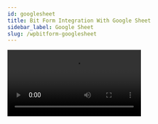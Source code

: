 ```yaml
---
id: googlesheet
title: Bit Form Integration With Google Sheet 
sidebar_label: Google Sheet
slug: /wpbitform-googlesheet
---
```


<Video youtube src="Vb4CE-hXbbo" />
<br/>

In a new addition to our integration section, recently, we have added a new integration with **Google Sheet**. From now on, you can store all the submitted data to google sheet by Bit Form.

## Authorization Settings:

At first, select the name of the form you want to apply the Google Sheet integration; after that, follow the below instructions.

Follow the path:

***Settings=> Integrations => Click on (+) => Click on ‘Google Sheet’***

<Image src="Google-Sheet-Integration/Select Google Sheet Integration" alt="google-Sheet" w="1875" h="350" />

A. Integration Name: Set the integration name ***Google Sheet API***.

B. Homepage URL: Enter the URL of your website.

C. Authorized Redirect URL: Enter the URL in which Google Sheet will send the authentication code.

D. Client ID & Secret: For client ID & secret you have to visit the ***Google API console***. If you already have any Client ID & secret before then copy this to the field. If you don’t have any then you have to create a new client ID & secret.

<Image src="Google-Sheet-Integration/To get ID & Secret" alt="google-Sheet" w="1020" h="500" />

<Image src="Google-Sheet-Integration/Credential to Google sheet" alt="google-Sheet" w="1020" h="250" />

<Image src="Google-Sheet-Integration/Created ID & Secret" alt="google-Sheet" w="1913" h="150" />

If you don’t have any then you have to create a new client ID & secret.

To get new Client Id & Client secret information go to Google ***API CONSOL=> Credentials=>Create Credentials=> OAuth Client ID => Select Application Type=> Give a Client Name => Add home page URL => Add authorized URL***.

Register all the information and get your client ID & Secret information from google sheet.

<Image src="Google-Sheet-Integration/Create credentials_1" alt="google-Sheet" w="1875" h="250" />

<Image src="Google-Sheet-Integration/Create Credentials_2" alt="google-Sheet" w="1875" h="250" />

<Image src="Google-Sheet-Integration/Create Credential_3" alt="google-Sheet" w="1875" h="300" />

<Image src="Google-Sheet-Integration/Create Credential_4" alt="google-Sheet" w="1875" h="450" />

Now give ID & Secret to the fields & click ***Authorize*** & you are ready to import all your data from Bit Form to your Google Sheet.

<Image src="Google-Sheet-Integration/Give Id & secret" alt="google-Sheet" w="1875" h="350" />

## Integration Settings:

1. Select the specific ***spreadsheet*** from the drop-down menu which you have created before on ***Google Sheet***

2. Then select the ***worksheet*** that belongs to the selected spreadsheet.

<Image src="Google-Sheet-Integration/Spreadsheet, Worksheet,Header Row" alt="google-Sheet" w="1875" h="250" />

3. Now specify the ***header row***. By default, the ***first row*** of the worksheet is considered as a ***header row***.

<Image src="Google-Sheet-Integration/Header Row" alt="google-Sheet" w="1875" h="250" />

<Image src="Google-Sheet-Integration/Name of header row" alt="google-Sheet" w="1875" h="250" />

4. Click on the refresh button.

5. You can now ***map*** the Bit form fields with the necessary Google fields. You can send custom values on Google Sheet. After mapping the desired fields, click on ***Next***.

<Image src="Google-Sheet-Integration/Map" alt="google-Sheet" w="1875" h="350" />

6. To save the integration process click on ***Finish & Save***.

7. Now to run this integration you have created, navigate to ***conditional logic***. Conditional logics helps you to trigger integration when it is necessary.

<Image src="Google-Sheet-Integration/Conditional Logics" alt="google-Sheet" w="1875" h="350" />

8. After clicking update, all the information will be saved & you will be able to see all the submitted data through google sheet. When a form will be submitted, the information will be shown on the sheet.

<Image src="Google-Sheet-Integration/Test" alt="google-Sheet" w="1875" h="380" />

<Image src="Google-Sheet-Integration/Show in sheet" alt="google-Sheet" w="1700" h="300" />

9. Also if you edit any data on the responses page, the data will be updated automatically on a google sheet.

<Image src="Google-Sheet-Integration/Responses update" alt="google-Sheet" w="1875" h="200" />

<Image src="Google-Sheet-Integration/Show update" alt="Show in sheet" w="1700" h="350" />




<Feedback/>
